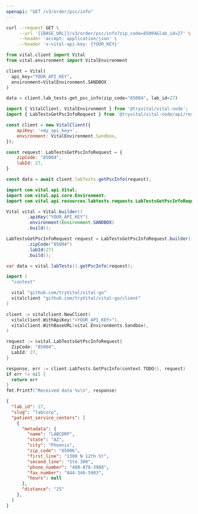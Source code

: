 ```yaml
---
openapi: "GET /v3/order/psc/info"
---
```


<RequestExample>

```bash cURL
curl --request GET \
     --url '{{BASE_URL}}/v3/order/psc/info?zip_code=85004&lab_id=27' \
     --header 'accept: application/json' \
     --header 'x-vital-api-key: {YOUR_KEY}'
```

```python Python
from vital.client import Vital
from vital.environment import VitalEnvironment

client = Vital(
  api_key="YOUR_API_KEY",
  environment=VitalEnvironment.SANDBOX
)

data = client.lab_tests.get_psc_info(zip_code="85004", lab_id=27)
```

```javascript Node
import { VitalClient, VitalEnvironment } from '@tryvital/vital-node';
import { LabTestsGetPscInfoRequest } from '@tryvital/vital-node/api/resources/labTests';

const client = new VitalClient({
    apiKey: '<my_api_key>',
    environment: VitalEnvironment.Sandbox,
});

const request: LabTestsGetPscInfoRequest = {
    zipCode: "85004",
    labId: 27,
}

const data = await client.labTests.getPscInfo(request);
```

```java Java
import com.vital.api.Vital;
import com.vital.api.core.Environment;
import com.vital.api.resources.labtests.requests.LabTestsGetPscInfoRequest;

Vital vital = Vital.builder()
        .apiKey("YOUR_API_KEY")
        .environment(Environment.SANDBOX)
        .build();

LabTestsGetPscInfoRequest request = LabTestsGetPscInfoRequest.builder()
        .zipCode("85004")
        .labId(27)
        .build();

var data = vital.labTests().getPscInfo(request);
```

```go Go
import (
  "context"

  vital "github.com/tryVital/vital-go"
  vitalclient "github.com/tryVital/vital-go/client"
)

client := vitalclient.NewClient(
  vitalclient.WithApiKey("<YOUR_API_KEY>"),
  vitalclient.WithBaseURL(vital.Environments.Sandbox),
)

request := &vital.LabTestsGetPscInfoRequest{
  ZipCode: "85004",
  LabId: 27,
}

response, err := client.LabTests.GetPscInfo(context.TODO(), request)
if err != nil {
  return err
}
fmt.Printf("Received data %s\n", response)
```

</RequestExample>

<ResponseExample>

```json Response
{
  "lab_id": 27,
  "slug": "labcorp",
  "patient_service_centers": [
    {
      "metadata": {
        "name": "LABCORP",
        "state": "AZ",
        "city": "Phoenix",
        "zip_code": "85006",
        "first_line": "1300 N 12th St",
        "second_line": "Ste 300",
        "phone_number": "480-878-3988",
        "fax_number": "844-346-5903",
        "hours": null
      },
      "distance": "25"
    },
  ]
}
```

</ResponseExample>
